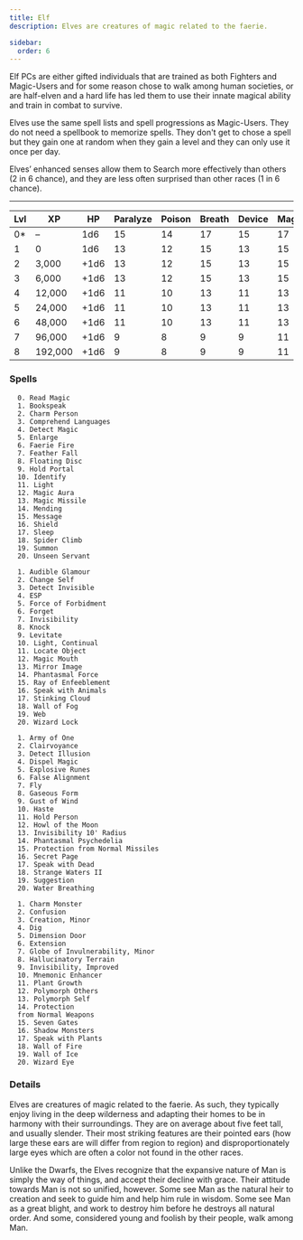 ```yaml
---
title: Elf
description: Elves are creatures of magic related to the faerie.

sidebar:
  order: 6
---
```



Elf PCs are either gifted individuals that are trained as both Fighters and Magic-Users and for some reason chose to
walk among human societies, or are half-elven and a hard life has led them to use their innate magical ability and train
in combat to survive.

Elves use the same spell lists and spell progressions as Magic-Users. They do not need a spellbook to memorize spells.
They don't get to chose a spell but they gain one at random when they gain a level and they can only use it once per
day.

Elves’ enhanced senses allow them to Search more effectively than others (2 in 6 chance), and they are less often
surprised than other races (1 in 6 chance).

---

| Lvl | XP      | HP   | Paralyze | Poison | Breath | Device | Magic | 1/2/3/4 | Search |
| --- | ------- | ---- | -------- | ------ | ------ | ------ | ----- | ------- | ------ |
| 0\* | –       | 1d6  | 15       | 14     | 17     | 15     | 17    |         | 2 in 6 |
| 1   | 0       | 1d6  | 13       | 12     | 15     | 13     | 15    | 1       | 2 in 6 |
| 2   | 3,000   | +1d6 | 13       | 12     | 15     | 13     | 15    | 2       | 2 in 6 |
| 3   | 6,000   | +1d6 | 13       | 12     | 15     | 13     | 15    | 2 1     | 2 in 6 |
| 4   | 12,000  | +1d6 | 11       | 10     | 13     | 11     | 13    | 2 2     | 3 in 6 |
| 5   | 24,000  | +1d6 | 11       | 10     | 13     | 11     | 13    | 3 2 1   | 3 in 6 |
| 6   | 48,000  | +1d6 | 11       | 10     | 13     | 11     | 13    | 3 2 2   | 3 in 6 |
| 7   | 96,000  | +1d6 | 9        | 8      | 9      | 9      | 11    | 3 3 2 1 | 4 in 6 |
| 8   | 192,000 | +1d6 | 9        | 8      | 9      | 9      | 11    | 4 3 2 2 | 4 in 6 |

### Spells

<Tabs>
  <TabItem label="1st Level">
  
      0. Read Magic
      1. Bookspeak
      2. Charm Person
      3. Comprehend Languages
      4. Detect Magic
      5. Enlarge
      6. Faerie Fire
      7. Feather Fall
      8. Floating Disc
      9. Hold Portal
      10. Identify
      11. Light
      12. Magic Aura
      13. Magic Missile
      14. Mending
      15. Message
      16. Shield
      17. Sleep
      18. Spider Climb
      19. Summon
      20. Unseen Servant

  </TabItem>
  <TabItem label="2nd Level">
  
      1. Audible Glamour
      2. Change Self
      3. Detect Invisible
      4. ESP
      5. Force of Forbidment
      6. Forget
      7. Invisibility
      8. Knock
      9. Levitate
      10. Light, Continual
      11. Locate Object
      12. Magic Mouth
      13. Mirror Image
      14. Phantasmal Force
      15. Ray of Enfeeblement
      16. Speak with Animals
      17. Stinking Cloud
      18. Wall of Fog
      19. Web
      20. Wizard Lock
  
  </TabItem>
  <TabItem label="3rd Level">
  
      1. Army of One
      2. Clairvoyance
      3. Detect Illusion
      4. Dispel Magic
      5. Explosive Runes
      6. False Alignment
      7. Fly
      8. Gaseous Form
      9. Gust of Wind
      10. Haste
      11. Hold Person
      12. Howl of the Moon
      13. Invisibility 10' Radius
      14. Phantasmal Psychedelia
      15. Protection from Normal Missiles
      16. Secret Page
      17. Speak with Dead
      18. Strange Waters II
      19. Suggestion
      20. Water Breathing
  
  </TabItem>
  <TabItem label="4th Level">
  
      1. Charm Monster
      2. Confusion
      3. Creation, Minor
      4. Dig
      5. Dimension Door
      6. Extension
      7. Globe of Invulnerability, Minor
      8. Hallucinatory Terrain
      9. Invisibility, Improved
      10. Mnemonic Enhancer
      11. Plant Growth
      12. Polymorph Others
      13. Polymorph Self
      14. Protection
      from Normal Weapons
      15. Seven Gates
      16. Shadow Monsters
      17. Speak with Plants
      18. Wall of Fire
      19. Wall of Ice
      20. Wizard Eye
  
  </TabItem>
</Tabs>

### Details

Elves are creatures of magic related to the faerie. As such, they typically enjoy living in the deep wilderness and
adapting their homes to be in harmony with their surroundings. They are on average about five feet tall, and usually
slender. Their most striking features are their pointed ears (how large these ears are will differ from region to
region) and disproportionately large eyes which are often a color not found in the other races.

Unlike the Dwarfs, the Elves recognize that the expansive nature of Man is simply the way of things, and accept their
decline with grace. Their attitude towards Man is not so unified, however. Some see Man as the natural heir to creation
and seek to guide him and help him rule in wisdom. Some see Man as a great blight, and work to destroy him before he
destroys all natural order. And some, considered young and foolish by their people, walk among Man.
